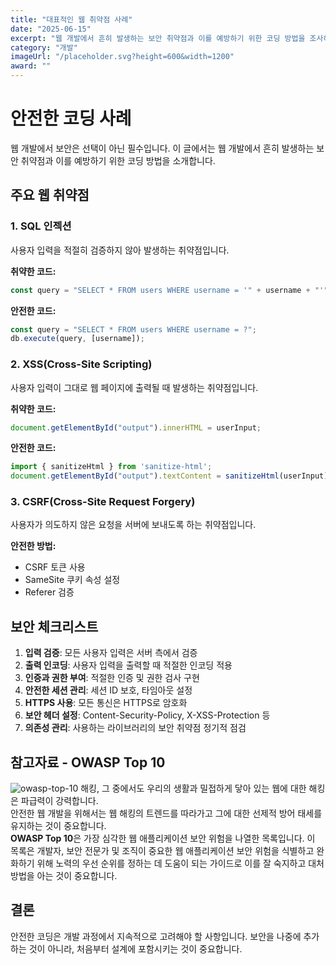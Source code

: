 ```yaml
---
title: "대표적인 웹 취약점 사례"
date: "2025-06-15"
excerpt: "웹 개발에서 흔히 발생하는 보안 취약점과 이를 예방하기 위한 코딩 방법을 조사하고 정리한 글 입니다."
category: "개발"
imageUrl: "/placeholder.svg?height=600&width=1200"
award: ""
---
```


# 안전한 코딩 사례

웹 개발에서 보안은 선택이 아닌 필수입니다. 이 글에서는 웹 개발에서 흔히 발생하는 보안 취약점과 이를 예방하기 위한 코딩 방법을 소개합니다.

## 주요 웹 취약점

### 1. SQL 인젝션

사용자 입력을 적절히 검증하지 않아 발생하는 취약점입니다.

**취약한 코드:**
```javascript
const query = "SELECT * FROM users WHERE username = '" + username + "'";
```

**안전한 코드:**
```javascript
const query = "SELECT * FROM users WHERE username = ?";
db.execute(query, [username]);
```

### 2. XSS(Cross-Site Scripting)

사용자 입력이 그대로 웹 페이지에 출력될 때 발생하는 취약점입니다.

**취약한 코드:**
```javascript
document.getElementById("output").innerHTML = userInput;
```

**안전한 코드:**
```javascript
import { sanitizeHtml } from 'sanitize-html';
document.getElementById("output").textContent = sanitizeHtml(userInput);
```

### 3. CSRF(Cross-Site Request Forgery)

사용자가 의도하지 않은 요청을 서버에 보내도록 하는 취약점입니다.

**안전한 방법:**
- CSRF 토큰 사용
- SameSite 쿠키 속성 설정
- Referer 검증

## 보안 체크리스트

1. **입력 검증**: 모든 사용자 입력은 서버 측에서 검증
2. **출력 인코딩**: 사용자 입력을 출력할 때 적절한 인코딩 적용
3. **인증과 권한 부여**: 적절한 인증 및 권한 검사 구현
4. **안전한 세션 관리**: 세션 ID 보호, 타임아웃 설정
5. **HTTPS 사용**: 모든 통신은 HTTPS로 암호화
6. **보안 헤더 설정**: Content-Security-Policy, X-XSS-Protection 등
7. **의존성 관리**: 사용하는 라이브러리의 보안 취약점 정기적 점검

## 참고자료 - OWASP Top 10
![owasp-top-10](/images/owasp-top-10.png)
해킹, 그 중에서도 우리의 생활과 밀접하게 닿아 있는 웹에 대한 해킹은 파급력이 강력합니다.    
안전한 웹 개발을 위해서는 웹 해킹의 트렌드를 따라가고 그에 대한 선제적 방어 태세를 유지하는 것이 중요합니다.   
**OWASP Top 10**은  가장 심각한 웹 애플리케이션 보안 위험을 나열한 목록입니다. 이 목록은 개발자, 
보안 전문가 및 조직이 중요한 웹 애플리케이션 보안 위험을 식별하고 완화하기 위해 노력의 우선 순위를 정하는 데 도움이 되는 가이드로
이를 잘 숙지하고 대처 방법을 아는 것이 중요합니다.

## 결론

안전한 코딩은 개발 과정에서 지속적으로 고려해야 할 사항입니다. 보안을 나중에 추가하는 것이 아니라, 처음부터 설계에 포함시키는 것이 중요합니다.


